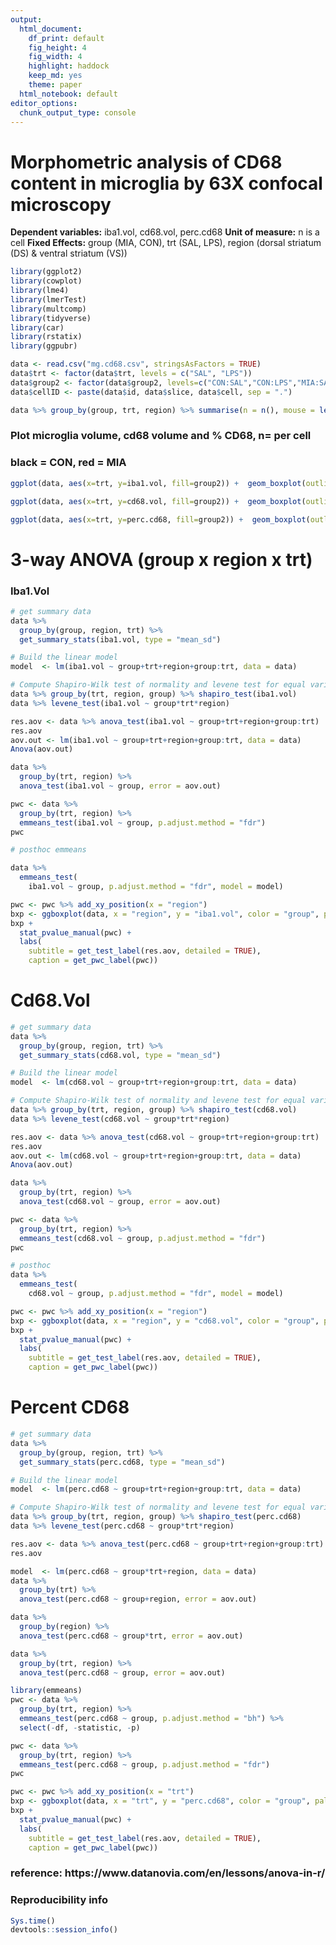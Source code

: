```yaml
---
output:
  html_document:
    df_print: default
    fig_height: 4
    fig_width: 4
    highlight: haddock
    keep_md: yes
    theme: paper
  html_notebook: default
editor_options:
  chunk_output_type: console
---
```


# Morphometric analysis of CD68 content in microglia by 63X confocal microscopy

**Dependent variables:** iba1.vol, cd68.vol, perc.cd68
**Unit of measure:** n is a cell
**Fixed Effects:** group (MIA, CON), trt (SAL, LPS), region (dorsal striatum (DS) & ventral striatum (VS))


```r
library(ggplot2)
library(cowplot)
library(lme4)
library(lmerTest)
library(multcomp)
library(tidyverse)
library(car)
library(rstatix)
library(ggpubr)
```
```r
data <- read.csv("mg.cd68.csv", stringsAsFactors = TRUE)
data$trt <- factor(data$trt, levels = c("SAL", "LPS"))
data$group2 <- factor(data$group2, levels=c("CON:SAL","CON:LPS","MIA:SAL","MIA:LPS"))
data$cellID <- paste(data$id, data$slice, data$cell, sep = ".")

data %>% group_by(group, trt, region) %>% summarise(n = n(), mouse = length(unique(id)), litter = length(unique(litter)))
```

### Plot microglia volume, cd68 volume and % CD68, n= per cell
### black = CON, red = MIA

```r
ggplot(data, aes(x=trt, y=iba1.vol, fill=group2)) +  geom_boxplot(outlier.shape=NA) + geom_point(position=position_dodge(width = 0.75), size=1) + scale_fill_manual(values = c("grey","grey","red","red")) + theme_cowplot() + ylim(0,5000) + facet_wrap(~ region) + labs(x="Dorsal Striatum    Ventral Striatum", y="microglia volume", color="") + theme(legend.position="NA")

ggplot(data, aes(x=trt, y=cd68.vol, fill=group2)) +  geom_boxplot(outlier.shape=NA) + geom_point(position=position_dodge(width = 0.75), size=1) + scale_fill_manual(values = c("grey","grey","red","red")) + theme_cowplot() + ylim(0,200) + facet_wrap(~ region) + labs(x="Dorsal Striatum    Ventral Striatum", y="Cd68 volume", color="") + theme(legend.position="NA")

ggplot(data, aes(x=trt, y=perc.cd68, fill=group2)) +  geom_boxplot(outlier.shape=NA) + geom_point(position=position_dodge(width = 0.75), size=1) + scale_fill_manual(values = c("grey","grey","red","red")) + theme_cowplot() + ylim(0,12) + facet_wrap(~ region) + labs(y="volume CD68/ volume microglia", color="") + theme(legend.position="NA")
``` 


# 3-way ANOVA (group x region x trt)
### Iba1.Vol
```r
# get summary data
data %>%
  group_by(group, region, trt) %>%
  get_summary_stats(iba1.vol, type = "mean_sd")

# Build the linear model
model  <- lm(iba1.vol ~ group+trt+region+group:trt, data = data)

# Compute Shapiro-Wilk test of normality and levene test for equal variance
data %>% group_by(trt, region, group) %>% shapiro_test(iba1.vol)
data %>% levene_test(iba1.vol ~ group*trt*region)

res.aov <- data %>% anova_test(iba1.vol ~ group+trt+region+group:trt)
res.aov
aov.out <- lm(iba1.vol ~ group+trt+region+group:trt, data = data)
Anova(aov.out) 

data %>%
  group_by(trt, region) %>%
  anova_test(iba1.vol ~ group, error = aov.out)

pwc <- data %>%
  group_by(trt, region) %>%
  emmeans_test(iba1.vol ~ group, p.adjust.method = "fdr")
pwc

# posthoc emmeans

data %>% 
  emmeans_test(
    iba1.vol ~ group, p.adjust.method = "fdr", model = model)

pwc <- pwc %>% add_xy_position(x = "region")
bxp <- ggboxplot(data, x = "region", y = "iba1.vol", color = "group", palette = "jco", facet.by = "trt",  add.params = list(size=0.5))
bxp +
  stat_pvalue_manual(pwc) +
  labs(
    subtitle = get_test_label(res.aov, detailed = TRUE),
    caption = get_pwc_label(pwc))
```


# Cd68.Vol
```r
# get summary data
data %>%
  group_by(group, region, trt) %>%
  get_summary_stats(cd68.vol, type = "mean_sd")

# Build the linear model
model  <- lm(cd68.vol ~ group+trt+region+group:trt, data = data)

# Compute Shapiro-Wilk test of normality and levene test for equal variance
data %>% group_by(trt, region, group) %>% shapiro_test(cd68.vol)
data %>% levene_test(cd68.vol ~ group*trt*region)

res.aov <- data %>% anova_test(cd68.vol ~ group+trt+region+group:trt)
res.aov
aov.out <- lm(cd68.vol ~ group+trt+region+group:trt, data = data)
Anova(aov.out) 

data %>%
  group_by(trt, region) %>%
  anova_test(cd68.vol ~ group, error = aov.out)

pwc <- data %>%
  group_by(trt, region) %>%
  emmeans_test(cd68.vol ~ group, p.adjust.method = "fdr")
pwc

# posthoc
data %>% 
  emmeans_test(
    cd68.vol ~ group, p.adjust.method = "fdr", model = model)

pwc <- pwc %>% add_xy_position(x = "region")
bxp <- ggboxplot(data, x = "region", y = "cd68.vol", color = "group", palette = "jco", facet.by = "trt",  add.params = list(size=0.5))
bxp +
  stat_pvalue_manual(pwc) +
  labs(
    subtitle = get_test_label(res.aov, detailed = TRUE),
    caption = get_pwc_label(pwc))
```


# Percent CD68
```r
# get summary data
data %>%
  group_by(group, region, trt) %>%
  get_summary_stats(perc.cd68, type = "mean_sd")

# Build the linear model
model  <- lm(perc.cd68 ~ group+trt+region+group:trt, data = data)

# Compute Shapiro-Wilk test of normality and levene test for equal variance
data %>% group_by(trt, region, group) %>% shapiro_test(perc.cd68)
data %>% levene_test(perc.cd68 ~ group*trt*region)

res.aov <- data %>% anova_test(perc.cd68 ~ group+trt+region+group:trt)
res.aov

model  <- lm(perc.cd68 ~ group*trt+region, data = data)
data %>%
  group_by(trt) %>%
  anova_test(perc.cd68 ~ group+region, error = aov.out)

data %>%
  group_by(region) %>%
  anova_test(perc.cd68 ~ group*trt, error = aov.out)

data %>%
  group_by(trt, region) %>%
  anova_test(perc.cd68 ~ group, error = aov.out)

library(emmeans)
pwc <- data %>%
  group_by(trt, region) %>%
  emmeans_test(perc.cd68 ~ group, p.adjust.method = "bh") %>%
  select(-df, -statistic, -p) 

pwc <- data %>%
  group_by(trt, region) %>%
  emmeans_test(perc.cd68 ~ group, p.adjust.method = "fdr")
pwc

pwc <- pwc %>% add_xy_position(x = "trt")
bxp <- ggboxplot(data, x = "trt", y = "perc.cd68", color = "group", palette = "jco", facet.by = "region",  add.params = list(size=0.5))
bxp +
  stat_pvalue_manual(pwc) +
  labs(
    subtitle = get_test_label(res.aov, detailed = TRUE),
    caption = get_pwc_label(pwc))
```

### reference: https://www.datanovia.com/en/lessons/anova-in-r/
### Reproducibility info
```r
Sys.time()
devtools::session_info()
```